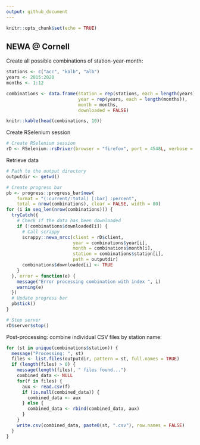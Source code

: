 ```yaml
---
output: github_document
---
```


```r
knitr::opts_chunk$set(echo = TRUE)
```

## NEWA @ Cornell

Create all possible combinations of station-year-month:
```r
stations <- c("acc", "kalb", "alb")
years <- 2015:2020
months <- 1:12

combinations <- data.frame(station = rep(stations, each = length(years) * length(months)),
                           year = rep(years, each = length(months)),
                           month = months,
                           downloaded = FALSE)

knitr::kable(head(combinations, 10))
```

Create RSelenium session
```r
# Create RSelenium session
rD <- RSelenium::rsDriver(browser = "firefox", port = 4548L, verbose = FALSE)
```

Retrieve data
```r
# Path to the output directory
outputdir <- getwd()

# Create progress bar
pb <- progress::progress_bar$new(
    format = "(:current/:total) [:bar] :percent",
    total = nrow(combinations), clear = FALSE, width = 80)
for (i in seq_len(nrow(combinations))) {
  tryCatch({
    # Check if the data has been downloaded
    if (!combinations$downloaded[i]) {
      # Call scrappy
      scrappy::newa_nrcc(client = rD$client, 
                         year = combinations$year[i],
                         month = combinations$month[i],
                         station = combinations$station[i], 
                         path = outputdir)
      combinations$downloaded[i] <- TRUE
    }
  }, error = function(e) {
    message("Error processing combination with index ", i)
    warning(e)
  })
  # Update progress bar
  pb$tick()
}

# Stop server
rD$server$stop()
```

Post-processing: combine individual CSV files by station name:
```r
for (st in unique(combinations$station)) {
  message("Processing: ", st)
  files <- list.files(outputdir, pattern = st, full.names = TRUE)
  if (length(files) > 0) {
    message(length(files), " files found...")
    combined_data <- NULL
    for(f in files) {
      aux <- read.csv(f)
      if (is.null(combined_data)) {
        combined_data <- aux
      } else {
        combined_data <- rbind(combined_data, aux)
      }
    }
    write.csv(combined_data, paste0(st, ".csv"), row.names = FALSE)
  }
}
```
